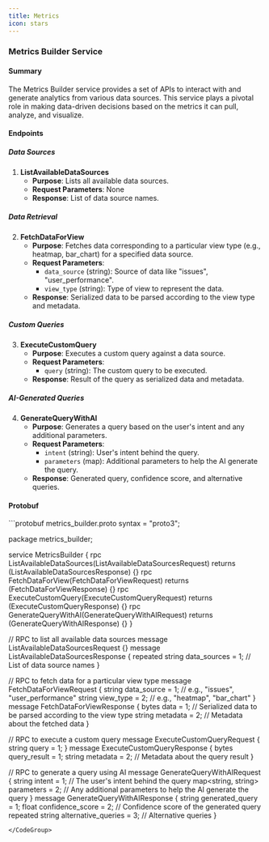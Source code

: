 ```yaml
---
title: Metrics
icon: stars
---
```


### Metrics Builder Service

#### Summary

The Metrics Builder service provides a set of APIs to interact with and generate analytics from various data sources. This service plays a pivotal role in making data-driven decisions based on the metrics it can pull, analyze, and visualize.

#### Endpoints

##### Data Sources

1. **ListAvailableDataSources**
    - **Purpose**: Lists all available data sources.
    - **Request Parameters**: None
    - **Response**: List of data source names.

##### Data Retrieval

2. **FetchDataForView**
    - **Purpose**: Fetches data corresponding to a particular view type (e.g., heatmap, bar_chart) for a specified data source.
    - **Request Parameters**:
        - `data_source` (string): Source of data like "issues", "user_performance".
        - `view_type` (string): Type of view to represent the data.
    - **Response**: Serialized data to be parsed according to the view type and metadata.

##### Custom Queries

3. **ExecuteCustomQuery**
    - **Purpose**: Executes a custom query against a data source.
    - **Request Parameters**:
        - `query` (string): The custom query to be executed.
    - **Response**: Result of the query as serialized data and metadata.

##### AI-Generated Queries

4. **GenerateQueryWithAI**
    - **Purpose**: Generates a query based on the user's intent and any additional parameters.
    - **Request Parameters**:
        - `intent` (string): User's intent behind the query.
        - `parameters` (map): Additional parameters to help the AI generate the query.
    - **Response**: Generated query, confidence score, and alternative queries.

#### Protobuf

<CodeGroup>
```protobuf metrics_builder.proto
syntax = "proto3";

package metrics_builder;

service MetricsBuilder {
  rpc ListAvailableDataSources(ListAvailableDataSourcesRequest) returns (ListAvailableDataSourcesResponse) {}
  rpc FetchDataForView(FetchDataForViewRequest) returns (FetchDataForViewResponse) {}
  rpc ExecuteCustomQuery(ExecuteCustomQueryRequest) returns (ExecuteCustomQueryResponse) {}
  rpc GenerateQueryWithAI(GenerateQueryWithAIRequest) returns (GenerateQueryWithAIResponse) {}
}

// RPC to list all available data sources
message ListAvailableDataSourcesRequest {}
message ListAvailableDataSourcesResponse {
  repeated string data_sources = 1; // List of data source names
}

// RPC to fetch data for a particular view type
message FetchDataForViewRequest {
  string data_source = 1; // e.g., "issues", "user_performance"
  string view_type = 2; // e.g., "heatmap", "bar_chart"
}
message FetchDataForViewResponse {
  bytes data = 1; // Serialized data to be parsed according to the view type
  string metadata = 2; // Metadata about the fetched data
}

// RPC to execute a custom query
message ExecuteCustomQueryRequest {
  string query = 1;
}
message ExecuteCustomQueryResponse {
  bytes query_result = 1;
  string metadata = 2; // Metadata about the query result
}

// RPC to generate a query using AI
message GenerateQueryWithAIRequest {
  string intent = 1; // The user's intent behind the query
  map<string, string> parameters = 2; // Any additional parameters to help the AI generate the query
}
message GenerateQueryWithAIResponse {
  string generated_query = 1;
  float confidence_score = 2; // Confidence score of the generated query
  repeated string alternative_queries = 3; // Alternative queries
}
```
</CodeGroup>